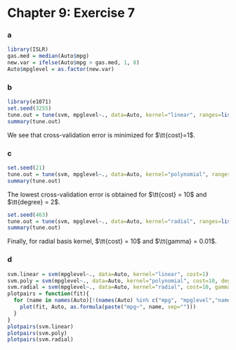 Chapter 9: Exercise 7
========================================================

### a
```r
library(ISLR)
gas.med = median(Auto$mpg)
new.var = ifelse(Auto$mpg > gas.med, 1, 0)
Auto$mpglevel = as.factor(new.var)
```

### b
```r
library(e1071)
set.seed(3255)
tune.out = tune(svm, mpglevel~., data=Auto, kernel="linear", ranges=list(cost=c(0.01, 0.1, 1, 5, 10, 100)))
summary(tune.out)
```
We see that cross-validation error is minimized for $\tt{cost}=1$.

### c
```r
set.seed(21)
tune.out = tune(svm, mpglevel~., data=Auto, kernel="polynomial", ranges=list(cost=c(0.1, 1, 5, 10), degree=c(2, 3, 4)))
summary(tune.out)
```
The lowest cross-validation error is obtained for $\tt{cost} = 10$ and $\tt{degree} = 2$.

```r
set.seed(463)
tune.out = tune(svm, mpglevel~., data=Auto, kernel="radial", ranges=list(cost=c(0.1, 1, 5, 10), gamma=c(0.01, 0.1, 1, 5, 10, 100)))
summary(tune.out)
```
Finally, for radial basis kernel, $\tt{cost} = 10$ and $\tt{gamma} = 0.01$.

### d
```r
svm.linear = svm(mpglevel~., data=Auto, kernel="linear", cost=1)
svm.poly = svm(mpglevel~., data=Auto, kernel="polynomial", cost=10, degree=2)
svm.radial = svm(mpglevel~., data=Auto, kernel="radial", cost=10, gamma=0.01)
plotpairs = function(fit){
  for (name in names(Auto)[!(names(Auto) %in% c("mpg", "mpglevel","name"))]) {
    plot(fit, Auto, as.formula(paste("mpg~", name, sep="")))
  }
}
plotpairs(svm.linear)
plotpairs(svm.poly)
plotpairs(svm.radial)
```
